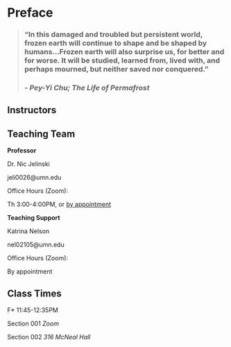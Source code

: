 # Preface {.unnumbered}

> ### **"In this damaged and troubled but persistent world, frozen earth will continue to shape and be shaped by humans...Frozen earth will also surprise us, for better and for worse. It will be studied, learned from, lived with, and perhaps mourned, but neither saved nor conquered."**
>
> ### *- Pey-Yi Chu; The Life of Permafrost*

## Instructors

::: callout-note
## Teaching Team

**Professor**

Dr. Nic Jelinski

jeli0026\@umn.edu

Office Hours (Zoom):

Th 3:00-4:00PM, or [by appointment](https://calendar.app.google/JEVnmaEWpGQ4tTxP8)

**Teaching Support**

Katrina Nelson

nel02105\@umn.edu

Office Hours (Zoom):

By appointment
:::

## Class Times

F\* 11:45-12:35PM

Section 001 *Zoom*

Section 002 *316 McNeal Hall*
